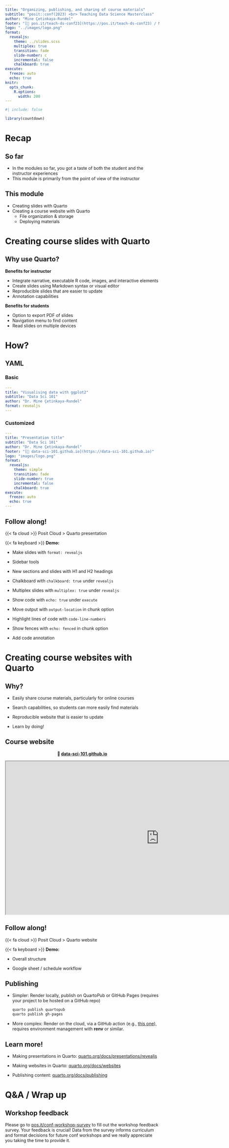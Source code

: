 ```yaml
---
title: "Organizing, publishing, and sharing of course materials"
subtitle: "posit::conf(2023) <br> Teaching Data Science Masterclass"
author: "Mine Çetinkaya-Rundel"
footer: "[🔗 pos.it/teach-ds-conf23](https://pos.it/teach-ds-conf23) / Module 4"
logo: "../images/logo.png"
format: 
  revealjs:
    theme: ../slides.scss
    multiplex: true
    transition: fade
    slide-number: c
    incremental: false 
    chalkboard: true
execute:
  freeze: auto
  echo: true
knitr:
  opts_chunk: 
    R.options:
      width: 200
---
```


```r
#| include: false

library(countdown)
```

# Recap

## So far

::: incremental
-   In the modules so far, you got a taste of both the student and the instructor experiences
-   This module is primarily from the point of view of the instructor
:::

## This module

-   Creating slides with Quarto
-   Creating a course website with Quarto
    -   File organization & storage
    -   Deploying materials

# Creating course slides with Quarto

## Why use Quarto? {.smaller}

**Benefits for instructor**

-   Integrate narrative, executable R code, images, and interactive elements
-   Create slides using Markdown syntax or visual editor
-   Reproducible slides that are easier to update
-   Annotation capabilities

**Benefits for students**

-   Option to export PDF of slides
-   Navigation menu to find content
-   Read slides on multiple devices

# How?

## YAML

::: panel-tabset
### Basic

``` yaml
---
title: "Visualising data with ggplot2"
subtitle: "Data Sci 101"
author: "Dr. Mine Çetinkaya-Rundel"
format: revealjs
---
```

### Customized

``` yaml
---
title: "Presentation title"
subtitle: "Data Sci 101"
author: "Dr. Mine Çetinkaya-Rundel"
footer: "[🔗 data-sci-101.github.io](https://data-sci-101.github.io)"
logo: "images/logo.png"
format: 
  revealjs:
    theme: simple
    transition: fade
    slide-number: true
    incremental: false 
    chalkboard: true
execute:
  freeze: auto
  echo: true
---
```
:::

## Follow along! {.smaller}

::: cloud
{{< fa cloud >}} Posit Cloud \> Quarto presentation
:::

::: demo
{{< fa keyboard >}} **Demo:**

-   Make slides with `format: revealjs`

-   Sidebar tools

-   New sections and slides with H1 and H2 headings

-   Chalkboard with `chalkboard: true` under `revealjs`

-   Multiplex slides with `multiplex: true` under `revealjs`

-   Show code with `echo: true` under `execute`

-   Move output with `output-location` in chunk option

-   Highlight lines of code with `code-line-numbers`

-   Show fences with `echo: fenced` in chunk option

-   Add code annotation
:::

# Creating course websites with Quarto

## Why?

-   Easily share course materials, particularly for online courses

-   Search capabilities, so students can more easily find materials

-   Reproducible website that is easier to update

-   Learn by doing!

## Course website

::: {style="text-align: center;"}
**🔗 [data-sci-101.github.io](https://data-sci-101.github.io/)**

```{=html}
<iframe src="https://data-sci-101.github.io/" title="Data Science 101 Course Website" width="1000" height="500"></iframe>
```
:::

## Follow along! {.smaller}

::: cloud
{{< fa cloud >}} Posit Cloud \> Quarto website
:::

::: demo
{{< fa keyboard >}} **Demo:**

-   Overall structure

-   Google sheet / schedule workflow
:::

## Publishing

-   Simpler: Render locally, publish on QuartoPub or GitHub Pages (requires your project to be hosted on a GitHub repo)

    ``` bash
    quarto publish quartopub
    quarto publish gh-pages
    ```

-   More complex: Render on the cloud, via a GitHub action (e.g., [this one](https://github.com/data-sci-101/data-sci-101.github.io/blob/main/.github/workflows/build-site.yml)), requires environment management with **renv** or similar.

## Learn more!

-   Making presentations in Quarto: [quarto.org/docs/presentations/revealjs](https://quarto.org/docs/presentations/revealjs/)

-   Making websites in Quarto: [quarto.org/docs/websites](https://quarto.org/docs/websites/)

-   Publishing content: [quarto.org/docs/publishing](https://quarto.org/docs/publishing/)

# Q&A / Wrap up

## Workshop feedback

::: task
Please go to [pos.it/conf-workshop-survey](http://pos.it/conf-workshop-survey) to fill out the workshop feedback survey. Your feedback is crucial! Data from the survey informs curriculum and format decisions for future conf workshops and we really appreciate you taking the time to provide it.
:::
